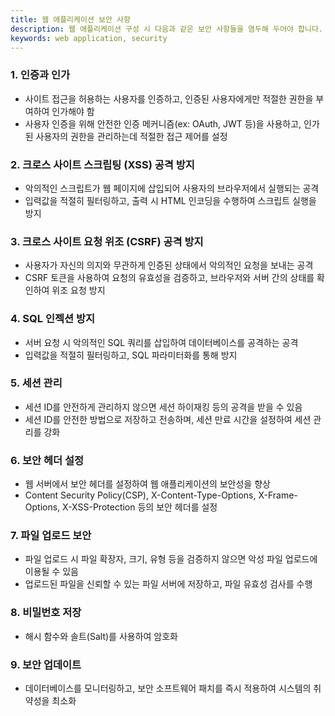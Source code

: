 ```yaml
---
title: 웹 애플리케이션 보안 사항
description: 웹 애플리케이션 구성 시 다음과 같은 보안 사항들을 염두해 두어야 합니다.
keywords: web application, security
---
```


### 1. 인증과 인가

- 사이트 접근을 허용하는 사용자를 인증하고, 인증된 사용자에게만 적절한 권한을 부여하여 인가해야 함
- 사용자 인증을 위해 안전한 인증 메커니즘(ex: OAuth, JWT 등)을 사용하고, 인가된 사용자의 권한을 관리하는데 적절한 접근 제어를 설정

### 2. 크로스 사이트 스크립팅 (XSS) 공격 방지

- 악의적인 스크립트가 웹 페이지에 삽입되어 사용자의 브라우저에서 실행되는 공격
- 입력값을 적절히 필터링하고, 출력 시 HTML 인코딩을 수행하여 스크립트 실행을 방지

### 3. 크로스 사이트 요청 위조 (CSRF) 공격 방지

- 사용자가 자신의 의지와 무관하게 인증된 상태에서 악의적인 요청을 보내는 공격
- CSRF 토큰을 사용하여 요청의 유효성을 검증하고, 브라우저와 서버 간의 상태를 확인하여 위조 요청 방지

### 4. SQL 인젝션 방지

- 서버 요청 시 악의적인 SQL 쿼리를 삽입하여 데이터베이스를 공격하는 공격
- 입력값을 적절히 필터링하고, SQL 파라미터화를 통해 방지

### 5. 세션 관리

- 세션 ID를 안전하게 관리하지 않으면 세션 하이재킹 등의 공격을 받을 수 있음
- 세션 ID를 안전한 방법으로 저장하고 전송하며, 세션 만료 시간을 설정하여 세션 관리를 강화

### 6. 보안 헤더 설정

- 웹 서버에서 보안 헤더를 설정하여 웹 애플리케이션의 보안성을 향상
- Content Security Policy(CSP), X-Content-Type-Options, X-Frame-Options, X-XSS-Protection 등의 보안 헤더를 설정

### 7. 파일 업로드 보안

- 파일 업로드 시 파일 확장자, 크기, 유형 등을 검증하지 않으면 악성 파일 업로드에 이용될 수 있음
- 업로드된 파일을 신뢰할 수 있는 파일 서버에 저장하고, 파일 유효성 검사를 수행

### 8. 비밀번호 저장

- 해시 함수와 솔트(Salt)를 사용하여 암호화

### 9. 보안 업데이트

- 데이터베이스를 모니터링하고, 보안 소프트웨어 패치를 즉시 적용하여 시스템의 취약성을 최소화
